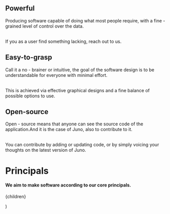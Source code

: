 
## Powerful

Producing software capable of doing what most people require, with a fine - grained level of control over the data.

<br />
If you as a user find something lacking, reach out to us.

<br />

## Easy-to-grasp

Call it a no - brainer or intuitive, the goal of the software design is to be understandable for everyone with minimal effort.

<br />
This is achieved via effective graphical designs and a fine balance of possible options
to use.

<br />

## Open-source

Open - source means that anyone can see the source code of the application.And it is the case of Juno, also to contribute to it.

<br />
You can contribute by adding or updating code, or by simply voicing your thoughts
on the latest version of Juno.

  <Layout>
    <div className="w-full max-w-7xl mx-auto flex flex-col items-center">
            <h1>Principals</h1>
      <h4 className="text-gray-500">
        We aim to make software according to our core principals.
      </h4>
      <div className="max-w-prose my-10">
        {children}
        </div>
    </div>
  </Layout>

)
